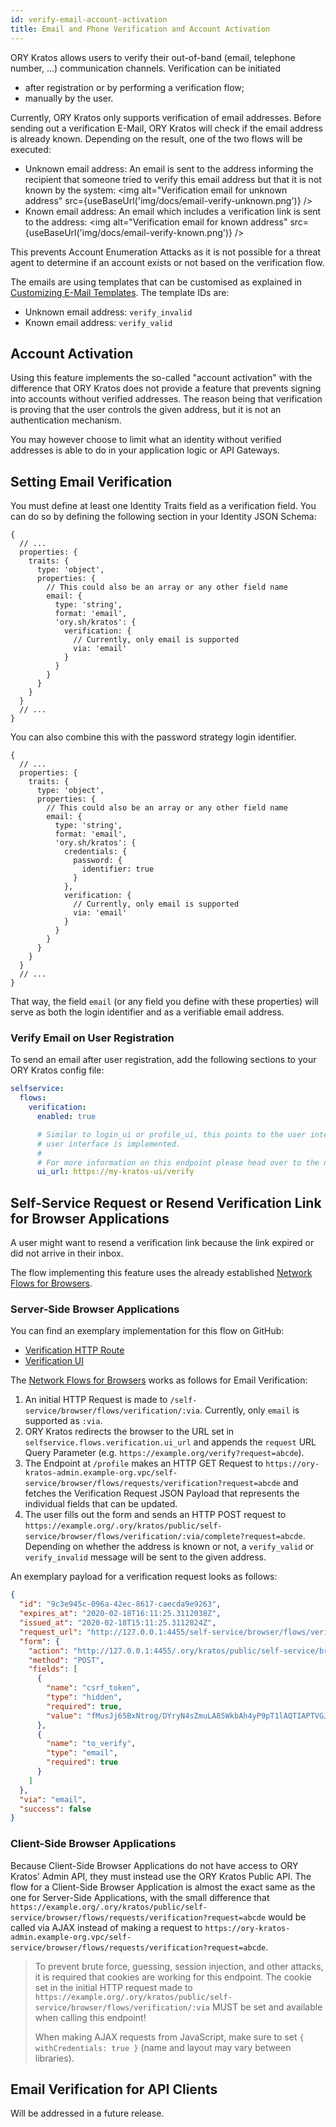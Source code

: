 ```yaml
---
id: verify-email-account-activation
title: Email and Phone Verification and Account Activation
---
```



ORY Kratos allows users to verify their out-of-band (email, telephone number,
...) communication channels. Verification can be initiated

- after registration or by performing a verification flow;
- manually by the user.

Currently, ORY Kratos only supports verification of email addresses. Before
sending out a verification E-Mail, ORY Kratos will check if the email address is
already known. Depending on the result, one of the two flows will be executed:

- Unknown email address: An email is sent to the address informing the recipient
  that someone tried to verify this email address but that it is not known by
  the system:
  <img
    alt="Verification email for unknown address"
    src={useBaseUrl('img/docs/email-verify-unknown.png')}
  />
- Known email address: An email which includes a verification link is sent to
  the address:
  <img
    alt="Verification email for known address"
    src={useBaseUrl('img/docs/email-verify-known.png')}
  />

This prevents Account Enumeration Attacks as it is not possible for a threat
agent to determine if an account exists or not based on the verification flow.

The emails are using templates that can be customised as explained in
[Customizing E-Mail Templates](../../concepts/email-sms.md#templates). The
template IDs are:

- Unknown email address: `verify_invalid`
- Known email address: `verify_valid`

## Account Activation

Using this feature implements the so-called "account activation" with the
difference that ORY Kratos does not provide a feature that prevents signing into
accounts without verified addresses. The reason being that verification is
proving that the user controls the given address, but it is not an
authentication mechanism.

You may however choose to limit what an identity without verified addresses is
able to do in your application logic or API Gateways.

## Setting Email Verification

You must define at least one Identity Traits field as a verification field. You
can do so by defining the following section in your Identity JSON Schema:

```json5 title="path/to/identity.schema.json"
{
  // ...
  properties: {
    traits: {
      type: 'object',
      properties: {
        // This could also be an array or any other field name
        email: {
          type: 'string',
          format: 'email',
          'ory.sh/kratos': {
            verification: {
              // Currently, only email is supported
              via: 'email'
            }
          }
        }
      }
    }
  }
  // ...
}
```

You can also combine this with the password strategy login identifier.

```json5 title="path/to/identity.schema.json"
{
  // ...
  properties: {
    traits: {
      type: 'object',
      properties: {
        // This could also be an array or any other field name
        email: {
          type: 'string',
          format: 'email',
          'ory.sh/kratos': {
            credentials: {
              password: {
                identifier: true
              }
            },
            verification: {
              // Currently, only email is supported
              via: 'email'
            }
          }
        }
      }
    }
  }
  // ...
}
```

That way, the field `email` (or any field you define with these properties) will
serve as both the login identifier and as a verifiable email address.

### Verify Email on User Registration

To send an email after user registration, add the following sections to your ORY
Kratos config file:

```yaml title="path/to/kratos.config.yml"
selfservice:
  flows:
    verification:
      enabled: true

      # Similar to login_ui or profile_ui, this points to the user interface where the verificaiton
      # user interface is implemented.
      #
      # For more information on this endpoint please head over to the next section
      ui_url: https://my-kratos-ui/verify
```

## Self-Service Request or Resend Verification Link for Browser Applications

A user might want to resend a verification link because the link expired or did
not arrive in their inbox.

The flow implementing this feature uses the already established
[Network Flows for Browsers](index.md#network-flows-for-browsers).

### Server-Side Browser Applications

You can find an exemplary implementation for this flow on GitHub:

- [Verification HTTP Route](https://github.com/ory/kratos-selfservice-ui-node/blob/master/src/routes/verify.ts)
- [Verification UI](https://github.com/ory/kratos-selfservice-ui-node/blob/master/views/verify.hbs)

The [Network Flows for Browsers](index.md#network-flows-for-browsers) works as
follows for Email Verification:

1. An initial HTTP Request is made to
   `/self-service/browser/flows/verification/:via`. Currently, only `email` is
   supported as `:via`.
2. ORY Kratos redirects the browser to the URL set in
   `selfservice.flows.verification.ui_url` and appends the `request` URL Query
   Parameter (e.g. `https://example.org/verify?request=abcde`).
3. The Endpoint at `/profile` makes an HTTP GET Request to
   `https://ory-kratos-admin.example-org.vpc/self-service/browser/flows/requests/verification?request=abcde`
   and fetches the Verification Request JSON Payload that represents the
   individual fields that can be updated.
4. The user fills out the form and sends an HTTP POST request to
   `https://example.org/.ory/kratos/public/self-service/browser/flows/verification/:via/complete?request=abcde`.
   Depending on whether the address is known or not, a `verify_valid` or
   `verify_invalid` message will be sent to the given address.

An exemplary payload for a verification request looks as follows:

```json
{
  "id": "9c3e945c-096a-42ec-8617-caecda9e9263",
  "expires_at": "2020-02-18T16:11:25.3112038Z",
  "issued_at": "2020-02-18T15:11:25.3112824Z",
  "request_url": "http://127.0.0.1:4455/self-service/browser/flows/verification/email",
  "form": {
    "action": "http://127.0.0.1:4455/.ory/kratos/public/self-service/browser/flows/verification/email/complete?request=9c3e945c-096a-42ec-8617-caecda9e9263",
    "method": "POST",
    "fields": [
      {
        "name": "csrf_token",
        "type": "hidden",
        "required": true,
        "value": "fMusJj65BxNtrog/DYryN4sZmuLA85WkbAh4yP9pT1lAQTIAPTVGJTmmLL66Y0HEbIpKEU5gTr5qJoRXHsBoSw=="
      },
      {
        "name": "to_verify",
        "type": "email",
        "required": true
      }
    ]
  },
  "via": "email",
  "success": false
}
```

### Client-Side Browser Applications

Because Client-Side Browser Applications do not have access to ORY Kratos' Admin
API, they must instead use the ORY Kratos Public API. The flow for a Client-Side
Browser Application is almost the exact same as the one for Server-Side
Applications, with the small difference that
`https://example.org/.ory/kratos/public/self-service/browser/flows/requests/verification?request=abcde`
would be called via AJAX instead of making a request to
`https://ory-kratos-admin.example-org.vpc/self-service/browser/flows/requests/verification?request=abcde`.

> To prevent brute force, guessing, session injection, and other attacks, it is
> required that cookies are working for this endpoint. The cookie set in the
> initial HTTP request made to
> `https://example.org/.ory/kratos/public/self-service/browser/flows/verification/:via`
> MUST be set and available when calling this endpoint!
>
> When making AJAX requests from JavaScript, make sure to set
> `{ withCredentials: true }` (name and layout may vary between libraries).

## Email Verification for API Clients

Will be addressed in a future release.
